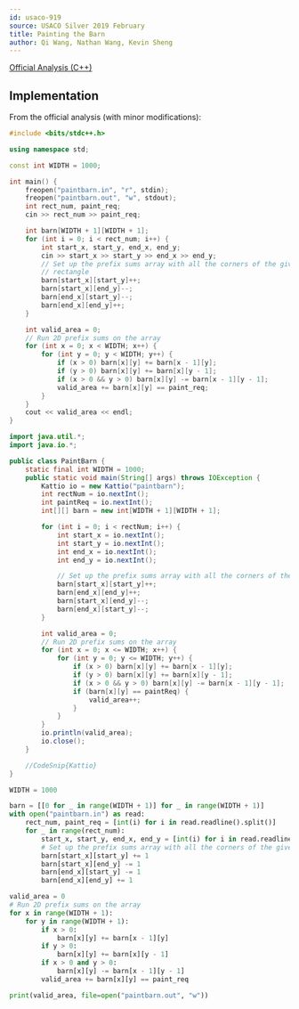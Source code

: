 ```yaml
---
id: usaco-919
source: USACO Silver 2019 February
title: Painting the Barn
author: Qi Wang, Nathan Wang, Kevin Sheng
---
```


[Official Analysis (C++)](http://www.usaco.org/current/data/sol_paintbarn_silver_feb19.html)

## Implementation

<LanguageSection>
<CPPSection>

From the official analysis (with minor modifications):

```cpp
#include <bits/stdc++.h>

using namespace std;

const int WIDTH = 1000;

int main() {
	freopen("paintbarn.in", "r", stdin);
	freopen("paintbarn.out", "w", stdout);
	int rect_num, paint_req;
	cin >> rect_num >> paint_req;

	int barn[WIDTH + 1][WIDTH + 1];
	for (int i = 0; i < rect_num; i++) {
		int start_x, start_y, end_x, end_y;
		cin >> start_x >> start_y >> end_x >> end_y;
		// Set up the prefix sums array with all the corners of the given
		// rectangle
		barn[start_x][start_y]++;
		barn[start_x][end_y]--;
		barn[end_x][start_y]--;
		barn[end_x][end_y]++;
	}

	int valid_area = 0;
	// Run 2D prefix sums on the array
	for (int x = 0; x < WIDTH; x++) {
		for (int y = 0; y < WIDTH; y++) {
			if (x > 0) barn[x][y] += barn[x - 1][y];
			if (y > 0) barn[x][y] += barn[x][y - 1];
			if (x > 0 && y > 0) barn[x][y] -= barn[x - 1][y - 1];
			valid_area += barn[x][y] == paint_req;
		}
	}
	cout << valid_area << endl;
}
```

</CPPSection>
<JavaSection>

```java
import java.util.*;
import java.io.*;

public class PaintBarn {
	static final int WIDTH = 1000;
	public static void main(String[] args) throws IOException {
		Kattio io = new Kattio("paintbarn");
		int rectNum = io.nextInt();
		int paintReq = io.nextInt();
		int[][] barn = new int[WIDTH + 1][WIDTH + 1];

		for (int i = 0; i < rectNum; i++) {
			int start_x = io.nextInt();
			int start_y = io.nextInt();
			int end_x = io.nextInt();
			int end_y = io.nextInt();

			// Set up the prefix sums array with all the corners of the given rectangle
			barn[start_x][start_y]++;
			barn[end_x][end_y]++;
			barn[start_x][end_y]--;
			barn[end_x][start_y]--;
		}

		int valid_area = 0;
		// Run 2D prefix sums on the array
		for (int x = 0; x <= WIDTH; x++) {
			for (int y = 0; y <= WIDTH; y++) {
				if (x > 0) barn[x][y] += barn[x - 1][y];
				if (y > 0) barn[x][y] += barn[x][y - 1];
				if (x > 0 && y > 0) barn[x][y] -= barn[x - 1][y - 1];
				if (barn[x][y] == paintReq) {
					valid_area++;
				}
			}
		}
		io.println(valid_area);
		io.close();
	}

	//CodeSnip{Kattio}
}
```

</JavaSection>
<PySection>

```py
WIDTH = 1000

barn = [[0 for _ in range(WIDTH + 1)] for _ in range(WIDTH + 1)]
with open("paintbarn.in") as read:
	rect_num, paint_req = [int(i) for i in read.readline().split()]
	for _ in range(rect_num):
		start_x, start_y, end_x, end_y = [int(i) for i in read.readline().split()]
		# Set up the prefix sums array with all the corners of the given rectangle
		barn[start_x][start_y] += 1
		barn[start_x][end_y] -= 1
		barn[end_x][start_y] -= 1
		barn[end_x][end_y] += 1

valid_area = 0
# Run 2D prefix sums on the array
for x in range(WIDTH + 1):
	for y in range(WIDTH + 1):
		if x > 0:
			barn[x][y] += barn[x - 1][y]
		if y > 0:
			barn[x][y] += barn[x][y - 1]
		if x > 0 and y > 0:
			barn[x][y] -= barn[x - 1][y - 1]
		valid_area += barn[x][y] == paint_req

print(valid_area, file=open("paintbarn.out", "w"))
```

</PySection>
</LanguageSection>

